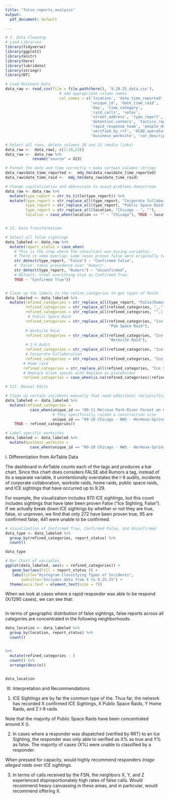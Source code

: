 ```yaml
---
title: "false_reports_analysis"
output: 
  pdf_document: default 

---
```


```r

# I. Data Cleaning 
# Load Libraries
library(tidyverse)
library(ggplot2)
library(knitr)
library(here)
library(lubridate)
library(stringr)
library(DT)

# Load Relevant Data 
data_raw <- read_csv(file = file.path(here(), '9.29.25_data.csv'),
                        # add appropriate column names
                        col_names = c('location', 'date_time_reported',
                                      'unique_id', 'date_time_raid',
                                      'day', 'time_category', 
                                      'raid_calls', 'notes',
                                      'street_address', 'type_report',
                                      'detention_centers', 'tactics_reported',
                                      'rapid_response_team', 'people_detained',
                                      'verified_by_rrt', 'OCAD_operator_uploaded',
                                      'business_worksite', 'car_description', 'license_plate')) 

# Select all rows, delete columns 20 and 21 (media links)
data_raw <-  data_raw[, c(1:19,23)]
data_raw <-  data_raw %>%
            rename("source" = X23) 

# Format the date and time correctly + make certain columns strings 
data_raw$date_time_reported <-  mdy_hm(data_raw$date_time_reported)
data_raw$date_time_raid <-  mdy_hm(data_raw$date_time_raid)

# Change capitalization and abbreviate to avoid problems downstream
data_raw <- data_raw %>%
  mutate(type_report = str_to_title(type_report)) %>%
  mutate(type_report = str_replace_all(type_report, "Corporate Collaboration", "Corp Collab"),
         type_report = str_replace_all(type_report, "Public Space Raid", "Pub Space Raid"),
         type_report = str_replace_all(location, "Chicago - ", ""),
         location = case_when(location == "" ~ "Chicago"), TRUE ~ location))


# II. Data Transformation 

# Select all false sightings 
data_labeled <- data_raw %>%
  mutate(report_status = case_when(
    # This is the step where the consultant was mixing variables.
    # There is some overlap: some cases proven false were originally tagged as Rumors.
    str_detect(type_report, "False") ~ "Confirmed False",
    # 'False' takes precedence over 'Rumors'.
    str_detect(type_report, "Rumors") ~ "Unconfirmed",
    # Default: treat everything else as Confirmed True.
    TRUE ~ "Confirmed True")) 


# Clean up the labels in the refine_categories to get types of Raids 
data_labeled <- data_labeled %>%
  mutate(refined_categories = str_replace_all(type_report, "False|Rumors", ""),
         refined_categories = str_replace_all(refined_categories, ",,", ","),
         refined_categories = str_replace_all(refined_categories, "^,|,$", ""),
          # Public Space Raid 
         refined_categories = str_replace_all(refined_categories, "Ice Sighting,Pub Space Raid|Pub Space Raid,Ice Sighting",
                                              "Pub Space Raid"),
         # Worksite Raid 
         refined_categories = str_replace_all(refined_categories, "Ice Sighting,Worksite Raid|Worksite Raid,Ice Sighting|Pub Space Raid,Worksite Raid|Worksite Raid,Pub Space Raid", 
                                              "Worksite Raid"),
         # I-9 Audit
         refined_categories = str_replace_all(refined_categories, "Ice Sighting,I-9 Audit", "I-9 Audit"),
         # Corporate Collaboration 
         refined_categories = str_replace_all(refined_categories, "Ice Sighting,Corp Collab", "Corp Collab"),
        # Home raid
        refined_categories = str_replace_all(refined_categories, "Ice Sighting,Home Raid|Home Raid,Ice Sighting", "Home Raid"),
        # Replace blank spaces with Replace as placeholder
        refined_categories = case_when(is.na(refined_categories)|refined_categories == "" ~ "No tags", TRUE ~ refined_categories))

# III. Manual Edits 

# Clean up certain incidents manually that need additional reclassification
data_labeled <- data_labeled %>%
  mutate(refined_categories = 
           case_when(unique_id == "09-11 Melrose Park-River Forest on Chicago Ave." ~ "Unclass. Raid",
                     # They specifically raided a construction site 
                     unique_id == "09-18 Chicago - NWS - Hermosa-Springfield & North Ave." ~ "Worksite Raid",
    TRUE ~ refined_categories))

# Label specific worksites 
data_labeled <- data_labeled %>%
  mutate(business_worksite = 
           case_when(unique_id == "09-18 Chicago - NWS - Hermosa-Springfield & North Ave." ~ "Construction Site", TRUE ~ business_worksite))

```

I. Differentiation from AirTable Data 

The dashboard in AirTable counts each of the tags and produces a bar chart. Since this chart does considers FALSE abd Rumors a tag, instead of its a separate variable, it unintentionally overstates the I-9 audits, incidents of corporate collaboration, worksite raids, home raids, public space raids, and ICE sightings that have occurred up to 9.29. 

For example, the visualization includes 970 ICE sightings, but this count includes sightings that have later been proven False ("Ice Sighting, False"). If we actually break down ICE sightings by whether or not they are true, false, or unproven, we find that only 272 have been proven true, 95 are confirmed false, 441 were unable to be confirmed. 


```r
# Visualization of Confirmed True, Confirmed False, and Unconfirmed 
data_type <- data_labeled %>%
  group_by(refined_categories, report_status) %>%
  count() 

data_type

# Bar Chart of variables  
ggplot(data_labeled, aes(x = refined_categories)) +
   geom_bar(aes(fill = report_status )) + 
   labs(title="Histogram Classifying Types of Incidents", 
       subtitle="Includes data from X to 9.25.25") +
  theme(axis.text = element_text(size = 7)) 


```

When we look at cases where a rapid responder was able to be respond (X/1290 cases), we can see that:  

```r

```

In terms of geographic distribution of false sightings, false reports across all categories are concentrated in the following neighborhoods. 

```r
data_location <- data_labeled %>%
  group_by(location, report_status) %>%
  count()


%>%
  mutate(refined_categories - )
  count() %>%
  arrange(desc(n)) 
  

data_location
```

III. Interpretation and Recommendations 
1. ICE Sightings are by far the common type of the. Thus far, the network has recorded X confirmed ICE Sightings, X Public Space Raids, Y Home Raids, and Z I-9 raids. 

Note that the majority of Public Space Raids have been concentrated around X (). 

2. In cases where a responder was dispatched (verified by RRT) to an Ice Sighting, the responder was only able to verified as X% as true and Y% as false. The majority of cases (X%) were unable to classified by a responder. 

When pressed for capacity, would highly recommend responders *triage alleged raids over ICE sightings.* 

3. In terms of calls received by the FSN, the neighbors X, Y, and Z experienced disproportionately high rates of false calls. Would recommend heavy canvassing in these areas, and in particular, would recommend offering X. 